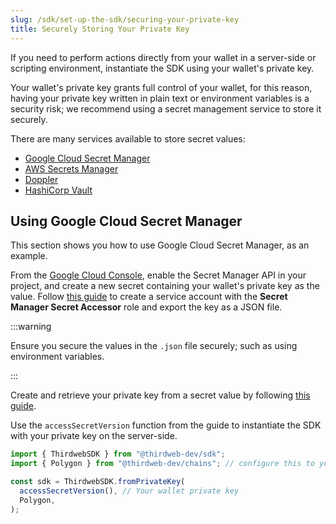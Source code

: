 ```yaml
---
slug: /sdk/set-up-the-sdk/securing-your-private-key
title: Securely Storing Your Private Key
---
```



If you need to perform actions directly from your wallet in a server-side or scripting environment,
instantiate the SDK using your wallet's private key.

Your wallet's private key grants full control of your wallet, for this reason,
having your private key written in plain text or environment variables is a security risk; we recommend
using a secret management service to store it securely.

There are many services available to store secret values:

- [Google Cloud Secret Manager](https://cloud.google.com/secret-manager)
- [AWS Secrets Manager](https://aws.amazon.com/secrets-manager/)
- [Doppler](https://www.doppler.com/)
- [HashiCorp Vault](https://www.vaultproject.io/)

## Using Google Cloud Secret Manager

This section shows you how to use Google Cloud Secret Manager, as an example.

From the [Google Cloud Console](https://cloud.google.com/secret-manager), enable the Secret Manager API in your project,
and create a new secret containing your wallet's private key as the value. Follow [this guide](https://cloud.google.com/docs/authentication/getting-started#creating_a_service_account)
to create a service account with the **Secret Manager Secret Accessor** role and export the key as a JSON file.

:::warning

Ensure you secure the values in the `.json` file securely; such as using environment variables.

:::

Create and retrieve your private key from a secret value by following [this guide](https://cloud.google.com/secret-manager/docs/creating-and-accessing-secrets).

Use the `accessSecretVersion` function from the guide to instantiate the SDK with your private key on the server-side.

```jsx
import { ThirdwebSDK } from "@thirdweb-dev/sdk";
import { Polygon } from "@thirdweb-dev/chains"; // configure this to your network

const sdk = ThirdwebSDK.fromPrivateKey(
  accessSecretVersion(), // Your wallet private key
  Polygon,
);
```
